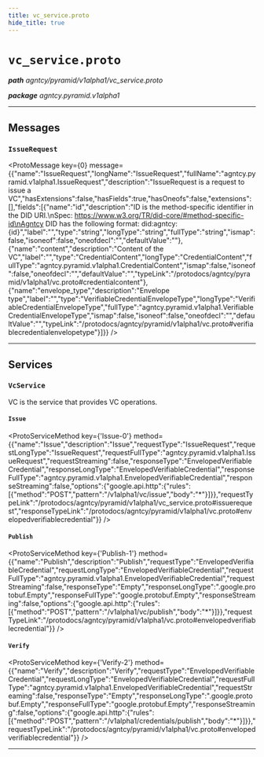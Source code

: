 ```yaml
---
title: vc_service.proto
hide_title: true
---
```



# `vc_service.proto`
_**path** agntcy/pyramid/v1alpha1/vc_service.proto_

_**package** agntcy.pyramid.v1alpha1_



---

## Messages


### `IssueRequest`
<ProtoMessage key={0} message={{"name":"IssueRequest","longName":"IssueRequest","fullName":"agntcy.pyramid.v1alpha1.IssueRequest","description":"IssueRequest is a request to issue a VC","hasExtensions":false,"hasFields":true,"hasOneofs":false,"extensions":[],"fields":[{"name":"id","description":"ID is the method-specific identifier in the DID URI.\nSpec: https://www.w3.org/TR/did-core/#method-specific-id\nAgntcy DID has the following format: did:agntcy:{id}","label":"","type":"string","longType":"string","fullType":"string","ismap":false,"isoneof":false,"oneofdecl":"","defaultValue":""},{"name":"content","description":"Content of the VC","label":"","type":"CredentialContent","longType":"CredentialContent","fullType":"agntcy.pyramid.v1alpha1.CredentialContent","ismap":false,"isoneof":false,"oneofdecl":"","defaultValue":"","typeLink":"/protodocs/agntcy/pyramid/v1alpha1/vc.proto#credentialcontent"},{"name":"envelope_type","description":"Envelope type","label":"","type":"VerifiableCredentialEnvelopeType","longType":"VerifiableCredentialEnvelopeType","fullType":"agntcy.pyramid.v1alpha1.VerifiableCredentialEnvelopeType","ismap":false,"isoneof":false,"oneofdecl":"","defaultValue":"","typeLink":"/protodocs/agntcy/pyramid/v1alpha1/vc.proto#verifiablecredentialenvelopetype"}]}} />

---
## Services


### `VcService`

VC is the service that provides VC operations.


#### `Issue`
<ProtoServiceMethod key={'Issue-0'} method={{"name":"Issue","description":"Issue","requestType":"IssueRequest","requestLongType":"IssueRequest","requestFullType":"agntcy.pyramid.v1alpha1.IssueRequest","requestStreaming":false,"responseType":"EnvelopedVerifiableCredential","responseLongType":"EnvelopedVerifiableCredential","responseFullType":"agntcy.pyramid.v1alpha1.EnvelopedVerifiableCredential","responseStreaming":false,"options":{"google.api.http":{"rules":[{"method":"POST","pattern":"/v1alpha1/vc/issue","body":"*"}]}},"requestTypeLink":"/protodocs/agntcy/pyramid/v1alpha1/vc_service.proto#issuerequest","responseTypeLink":"/protodocs/agntcy/pyramid/v1alpha1/vc.proto#envelopedverifiablecredential"}} />


#### `Publish`
<ProtoServiceMethod key={'Publish-1'} method={{"name":"Publish","description":"Publish","requestType":"EnvelopedVerifiableCredential","requestLongType":"EnvelopedVerifiableCredential","requestFullType":"agntcy.pyramid.v1alpha1.EnvelopedVerifiableCredential","requestStreaming":false,"responseType":"Empty","responseLongType":".google.protobuf.Empty","responseFullType":"google.protobuf.Empty","responseStreaming":false,"options":{"google.api.http":{"rules":[{"method":"POST","pattern":"/v1alpha1/vc/publish","body":"*"}]}},"requestTypeLink":"/protodocs/agntcy/pyramid/v1alpha1/vc.proto#envelopedverifiablecredential"}} />


#### `Verify`
<ProtoServiceMethod key={'Verify-2'} method={{"name":"Verify","description":"Verify","requestType":"EnvelopedVerifiableCredential","requestLongType":"EnvelopedVerifiableCredential","requestFullType":"agntcy.pyramid.v1alpha1.EnvelopedVerifiableCredential","requestStreaming":false,"responseType":"Empty","responseLongType":".google.protobuf.Empty","responseFullType":"google.protobuf.Empty","responseStreaming":false,"options":{"google.api.http":{"rules":[{"method":"POST","pattern":"/v1alpha1/credentials/publish","body":"*"}]}},"requestTypeLink":"/protodocs/agntcy/pyramid/v1alpha1/vc.proto#envelopedverifiablecredential"}} />


---


  